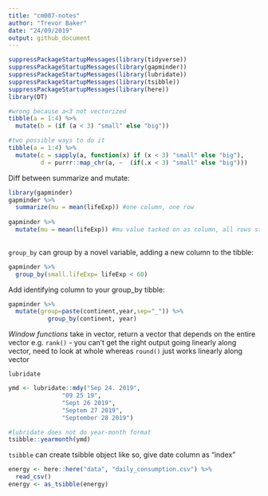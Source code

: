 ```yaml
---
title: "cm007-notes"
author: "Trevor Baker"
date: "24/09/2019"
output: github_document
---
```


```r

suppressPackageStartupMessages(library(tidyverse))
suppressPackageStartupMessages(library(gapminder))
suppressPackageStartupMessages(library(lubridate))
suppressPackageStartupMessages(library(tsibble))
suppressPackageStartupMessages(library(here))
library(DT)

#wrong because a<3 not vectorized
tibble(a = 1:4) %>% 
  mutate(b = (if (a < 3) "small" else "big"))

#two possible ways to do it
tibble(a = 1:4) %>% 
  mutate(c = sapply(a, function(x) if (x < 3) "small" else "big"),
         d = purrr::map_chr(a, ~  (if(.x < 3) "small" else "big")))


```

Diff between summarize and mutate:
```r

library(gapminder)
gapminder %>%
  summarize(mu = mean(lifeExp)) #one column, one row
  
gapminder %>%
  mutate(mu = mean(lifeExp)) #mu value tacked on as column, all rows still there
  

```


`group_by`
can group by a novel variable, adding a new column to the tibble:
```r

gapminder %>%
  group_by(small.lifeExp= lifeExp < 60)

```

Add identifying column to your group_by tibble:
```r

gapminder %>%
  mutate(group=paste(continent,year,sep="_")) %>%
           group_by(continent, year)

```

_Window functions_
take in vector, return a vector that depends on the entire vector
e.g. `rank()` - you can't get the right output going linearly along vector, need to look at whole
whereas `round()` just works linearly along vector


`lubridate`
```r

ymd <- lubridate::mdy("Sep 24. 2019", 
               "09 25 19", 
               "Sept 26 2019",
               "Septem 27 2019",
               "September 28 2019")

#lubridate does not do year-month format
tsibble::yearmonth(ymd)


```

`tsibble`
can create tsibble object like so, give date column as "index"
```r

energy <- here::here("data", "daily_consumption.csv") %>% 
  read_csv()
energy <- as_tsibble(energy)


```




